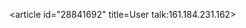 <article id="28841692" title=User talk:161.184.231.162>
	<talkpage id="28841692" title="User talk:161.184.231.162">
{{OW}}
	</talkpage>
</article>
